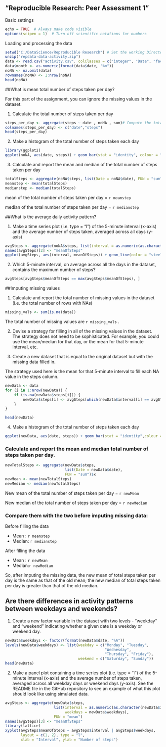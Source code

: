 
## "Reproducible Research: Peer Assessment 1"

Basic settings

```R
echo = TRUE  # Always make code visible
options(scipen = 1)  # Turn off scientific notations for numbers
```

Loading and processing the data

```R
setwd("C:/DataScience/Reproducible Research") # Set the working Directory 
unzip("repdata-data-activity.zip")
data <- read.csv("activity.csv", colClasses = c("integer", "Date", "factor"))
data$month <- as.numeric(format(data$date, "%m"))
noNA <- na.omit(data)
rownames(noNA) <- 1:nrow(noNA)
head(noNA)
```
##What is mean total number of steps taken per day?

For this part of the assignment, you can ignore the missing values in the dataset.

1. Calculate the total number of steps taken per day

```R
steps_per_day <- aggregate(steps ~ date , noNA , sum)# Compute the total number of steps each day
colnames(steps_per_day) <- c("date","steps")
head(steps_per_day)
```

2. Make a histogram of the total number of steps taken each day

```R
library(ggplot2)
ggplot(noNA, aes(date, steps)) + geom_bar(stat = "identity", colour = "orange", fill = "orange", width = 0.7) + facet_grid(. ~ month, scales = "free") + labs(title = "Histogram of Total Number of Steps Taken Each Day", x = "Date", y = "Total number of steps")
```


3. Calculate and report the mean and median of the total number of steps taken per day

```R
totalSteps <- aggregate(noNA$steps, list(Date = noNA$date), FUN = "sum")$x
meanstep <- mean(totalSteps)
medianstep <- median(totalSteps)
```
mean of the total number of steps taken per day = `r meanstep`

median of the total number of steps taken per day = `r medianstep`

##What is the average daily activity pattern?

1. Make a time series plot (i.e. type = "l") of the 5-minute interval (x-axis) and the average number of steps taken, averaged across all days (y-axis)

```R
avgSteps <- aggregate(noNA$steps, list(interval = as.numeric(as.character(noNA$interval))), FUN = "mean")
names(avgSteps)[2] <- "meanOfSteps"
ggplot(avgSteps, aes(interval, meanOfSteps)) + geom_line(color = "steelblue", size = 0.8) + labs(title = "Time Series Plot of the 5-minute Interval", x = "5-minute intervals", y = "Average Number of Steps Taken")
```

2. Which 5-minute interval, on average across all the days in the dataset, contains the maximum number of steps?

```R
avgSteps[avgSteps$meanOfSteps == max(avgSteps$meanOfSteps), ]
```

##Imputing missing values

1. Calculate and report the total number of missing values in the dataset (i.e. the total number of rows with NAs)

```R
missing_vals <- sum(is.na(data))
```
The total number of missing values are `r missing_vals` .

2. Devise a strategy for filling in all of the missing values in the dataset. The strategy does not need to be sophisticated. For example, you could use the mean/median for that day, or the mean for that 5-minute interval, etc.

3. Create a new dataset that is equal to the original dataset but with the missing data filled in.

The  strategy used here is the mean for that 5-minute interval to fill each NA value in the steps column.
```R
newData <- data 
for (i in 1:nrow(newData)) {
    if (is.na(newData$steps[i])) {
        newData$steps[i] <- avgSteps[which(newData$interval[i] == avgSteps$interval), ]$meanOfSteps
    }
}

head(newData)
```

4. Make a histogram of the total number of steps taken each day

```R
ggplot(newData, aes(date, steps)) + geom_bar(stat = "identity",colour = "orange",fill = "orange", width = 0.7) + facet_grid(. ~ month, scales = "free") + labs(title = "Histogram of Total Number of Steps Taken Each Day (no missing data)", x = "Date", y = "Total number of steps per Day")
```

### Calculate and report the mean and median total number of steps taken per day. 

```R
newTotalSteps <- aggregate(newData$steps, 
                           list(Date = newData$date), 
                           FUN = "sum")$x
newMean <- mean(newTotalSteps)
newMedian <- median(newTotalSteps)
```
New mean of the total number of steps taken per day = `r newMean`

New median  of the total number of steps taken per day = `r newMedian`

### Compare them with the two before imputing missing data:

Before filling the data

   - Mean : `r meanstep`  
   - Median: `r medianstep`
  
After filling the data

  - Mean : `r newMean`  
  - Median:`r newMedian`

So, after imputing the missing data, the new mean of total steps taken per day is the same as that of the old mean; the new median of total steps taken per day is greater than that of the old median.

## Are there differences in activity patterns between weekdays and weekends?

1. Create a new factor variable in the dataset with two levels - "weekday" and "weekend" indicating whether a given date is a weekday or weekend day.

```R
newData$weekdays <- factor(format(newData$date, "%A"))
levels(newData$weekdays) <- list(weekday = c("Monday", "Tuesday",
                                             "Wednesday", 
                                             "Thursday", "Friday"),
                                 weekend = c("Saturday", "Sunday"))
head(newData)
```

2. Make a panel plot containing a time series plot (i.e. type = "l") of the 5-minute interval (x-axis) and the average number of steps taken, averaged across all weekday days or weekend days (y-axis). See the README file in the GitHub repository to see an example of what this plot should look like using simulated data.

```R

avgSteps <- aggregate(newData$steps, 
                      list(interval = as.numeric(as.character(newData$interval)), 
                           weekdays = newData$weekdays),
                      FUN = "mean")
names(avgSteps)[3] <- "meanOfSteps"
library(lattice)
xyplot(avgSteps$meanOfSteps ~ avgSteps$interval | avgSteps$weekdays, 
       layout = c(1, 2), type = "l", 
       xlab = "Interval", ylab = "Number of steps")
```